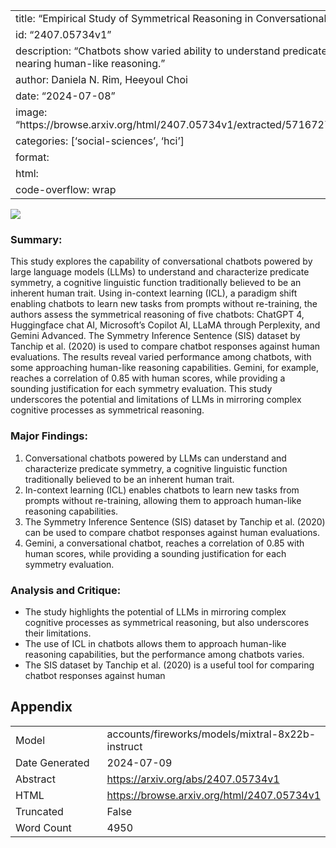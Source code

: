 
---
title: "Empirical Study of Symmetrical Reasoning in Conversational Chatbots"
id: "2407.05734v1"
description: "Chatbots show varied ability to understand predicate symmetry, with some nearing human-like reasoning."
author: Daniela N. Rim, Heeyoul Choi
date: "2024-07-08"
image: "https://browse.arxiv.org/html/2407.05734v1/extracted/5716727/gemini7_cormat.png"
categories: ['social-sciences', 'hci']
format:
  html:
    code-overflow: wrap
---

![](https://browse.arxiv.org/html/2407.05734v1/extracted/5716727/gemini7_cormat.png)

### Summary:

This study explores the capability of conversational chatbots powered by large language models (LLMs) to understand and characterize predicate symmetry, a cognitive linguistic function traditionally believed to be an inherent human trait. Using in-context learning (ICL), a paradigm shift enabling chatbots to learn new tasks from prompts without re-training, the authors assess the symmetrical reasoning of five chatbots: ChatGPT 4, Huggingface chat AI, Microsoft’s Copilot AI, LLaMA through Perplexity, and Gemini Advanced. The Symmetry Inference Sentence (SIS) dataset by Tanchip et al. (2020) is used to compare chatbot responses against human evaluations. The results reveal varied performance among chatbots, with some approaching human-like reasoning capabilities. Gemini, for example, reaches a correlation of 0.85 with human scores, while providing a sounding justification for each symmetry evaluation. This study underscores the potential and limitations of LLMs in mirroring complex cognitive processes as symmetrical reasoning.

### Major Findings:

1. Conversational chatbots powered by LLMs can understand and characterize predicate symmetry, a cognitive linguistic function traditionally believed to be an inherent human trait.
2. In-context learning (ICL) enables chatbots to learn new tasks from prompts without re-training, allowing them to approach human-like reasoning capabilities.
3. The Symmetry Inference Sentence (SIS) dataset by Tanchip et al. (2020) can be used to compare chatbot responses against human evaluations.
4. Gemini, a conversational chatbot, reaches a correlation of 0.85 with human scores, while providing a sounding justification for each symmetry evaluation.

### Analysis and Critique:

* The study highlights the potential of LLMs in mirroring complex cognitive processes as symmetrical reasoning, but also underscores their limitations.
* The use of ICL in chatbots allows them to approach human-like reasoning capabilities, but the performance among chatbots varies.
* The SIS dataset by Tanchip et al. (2020) is a useful tool for comparing chatbot responses against human

## Appendix

|          |          |
|----------|----------|
| Model     | accounts/fireworks/models/mixtral-8x22b-instruct       |
| Date Generated     | 2024-07-09       |
| Abstract | [https://arxiv.org/abs/2407.05734v1](https://arxiv.org/abs/2407.05734v1)        |
| HTML     | [https://browse.arxiv.org/html/2407.05734v1](https://browse.arxiv.org/html/2407.05734v1)       |
| Truncated       | False       |
| Word Count       | 4950       |